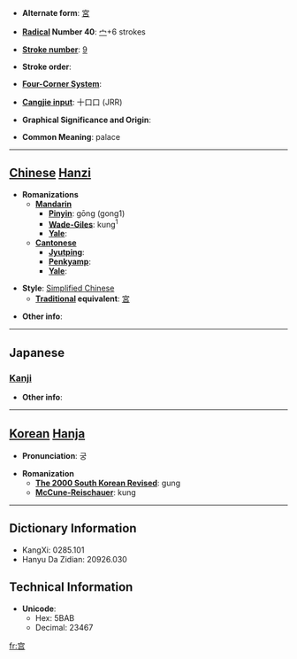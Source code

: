 * '''Alternate form''': [[宮]]

* '''[[Wiktionary:Chinese radical index| Radical]] Number 40''': [[Wiktionary:Chinese radical index 宀|宀]]+6 strokes

* '''[[Wiktionary:Chinese total strokes index|Stroke number]]''': [[Wiktionary:Chinese total strokes index 9|9]]

* '''Stroke order''': 

* '''[[Wiktionary:Chinese four corner index|Four-Corner System]]''': 

* '''[[Wiktionary:Chinese Cangjie index|Cangjie input]]''': 十口口 (JRR)

* '''Graphical Significance and Origin''': 

* '''Common Meaning''': palace

----

== [[Chinese]] [[Hanzi]] ==

* '''Romanizations'''
** '''[[Mandarin]]'''
*** '''[[Pinyin]]''': gōng (gong1)
*** '''[[Wade-Giles]]''': kung<sup>1</sup>
*** '''[[Yale]]''': 
** '''[[Cantonese]]'''
*** '''[[Jyutping]]''':
*** '''[[Penkyamp]]''': 
*** '''[[Yale]]''': 

* '''Style''': [[Simplified Chinese]] 
** '''[[Traditional Chinese|Traditional]] equivalent''': [[宮]]

* '''Other info''': 

----

==Japanese==
===[[Kanji]]===
{{kanji|on readings=[[きゅう]] (kyū), [[ぐう]] (gū)|kun readings=[[みや]] (miya), [[いえ]] (ie)}}

* '''Other info''':  

----

== [[Korean]] [[Hanja]] ==

* '''Pronunciation''': 궁

* '''Romanization'''
** '''[[The 2000 South Korean Revised Romanization|The 2000 South Korean Revised]]''': gung
** '''[[McCune-Reischauer]]''': kung

----

== Dictionary Information ==

* KangXi: 0285.101
* Hanyu Da Zidian: 20926.030

== Technical Information ==

* '''Unicode''':
** Hex: 5BAB
** Decimal: 23467

[[fr:宫]]